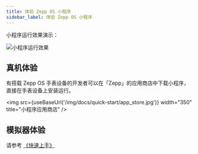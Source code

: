 ```yaml
---
title: 体验 Zepp OS 小程序
sidebar_label: 体验 Zepp OS 小程序
---
```



小程序运行效果演示：

![小程序运行效果](/img/docs/quick-start/mini_program_preview.gif)

## 真机体验

有搭载 Zepp OS 手表设备的开发者可以在「Zepp」的应用商店中下载小程序，直接在手表设备上安装运行。

<img src={useBaseUrl('/img/docs/quick-start/app_store.jpg')} width="350" title="小程序应用商店" />

## 模拟器体验

请参考 [《快速上手》](../guides/quick-start.mdx)
